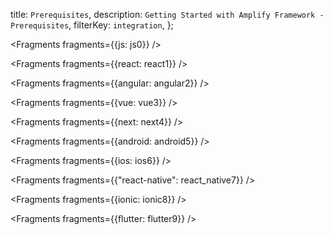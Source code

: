   title: `Prerequisites`,
  description: `Getting Started with Amplify Framework - Prerequisites`,
  filterKey: `integration`,
};


<Fragments fragments={{js: js0}} />


<Fragments fragments={{react: react1}} />


<Fragments fragments={{angular: angular2}} />


<Fragments fragments={{vue: vue3}} />


<Fragments fragments={{next: next4}} />


<Fragments fragments={{android: android5}} />


<Fragments fragments={{ios: ios6}} />


  <Fragments fragments={{"react-native": react_native7}} />


<Fragments fragments={{ionic: ionic8}} />


<Fragments fragments={{flutter: flutter9}} />
